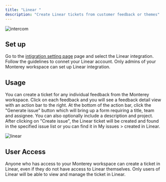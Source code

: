 ```yaml
---
title: "Linear "
description: "Create Linear tickets from customer feedback or themes"
---
```


![intercom](/images/linear.png)

## Set up

Go to the [intigration setting page](../https://app.monterey.ai/w/cl5b6pdc45011ebfde64e4qkf/settings/integrations/) page and select the Linear integration. Follow the guidelines to connet your Linear account. Only admins of your Monterey workspace can set up Linear integration.

## Usage

You can create a ticket for any individual feedback from the Monterey workspace. Click on each feedback and you will see a feedback detail view with an action bar to the right. At the bottom of the action bar, click the "Generate issue" button which will bring up a form requiring a title, team and assignee. You can also optionally include a description and project. After clicking on "Create issue", the Linear ticket will be created and found in the specified issue list or you can find it in My issues > created in Linear.

![linear](https://monterey-documentation-gifs.s3.us-east-2.amazonaws.com/linear.gif)

## User Access

Anyone who has access to your Monterey workspace can create a ticket in Linear, even if they do not have access to Linear themselves. Only users of Linear will be able to view and manage the ticket in Linear.
